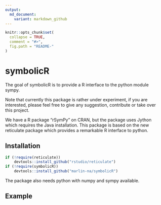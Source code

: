 ```yaml
---
output:
  md_document:
    variant: markdown_github
---
```


<!-- README.md is generated from README.Rmd. Please edit that file -->

```r
knitr::opts_chunk$set(
  collapse = TRUE,
  comment = "#>",
  fig.path = "README-"
)
```

# symbolicR

The goal of symbolicR is to provide a R interface to the python module sympy.

Note that currently this package is rather under experiment, if you are interested,
please feel free to give any suggestion, contribute or take over this project.

We have a R package "rSymPy" on CRAN, but the package uses Jython which requires
the Java installation. This package is based on the new reticulate package which
provides a remarkable R interface to python.


## Installation

```r
if (!require(reticulate))
    devtools::install_github("rstudio/reticulate")
if (!require(symbolicR))
    devtools::install_github("marlin-na/symbolicR")
```

The package also needs python with numpy and sympy available.


## Example

